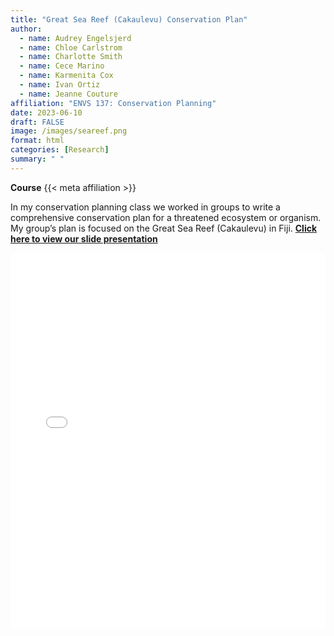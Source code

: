 ```yaml
---
title: "Great Sea Reef (Cakaulevu) Conservation Plan"
author:
  - name: Audrey Engelsjerd
  - name: Chloe Carlstrom
  - name: Charlotte Smith
  - name: Cece Marino
  - name: Karmenita Cox
  - name: Ivan Ortiz
  - name: Jeanne Couture
affiliation: "ENVS 137: Conservation Planning"
date: 2023-06-10
draft: FALSE
image: /images/seareef.png
format: html
categories: [Research]
summary: " "
---
```


**Course** {{< meta affiliation >}}

In my conservation planning class we worked in groups to write a comprehensive conservation plan for a threatened ecosystem or organism. My group's plan is focused on the Great Sea Reef (Cakaulevu) in Fiji.  [**Click here to view our slide presentation**](/posts/seareef/ES137.S2023GiantSeaReefpres.pdf)

::: {style="height: 600px;"}
<iframe src="/posts/seareef/ES137.S2023.GiantSeaReef.pdf" width="100%" height="100%" style="border: none;"></iframe>
:::
